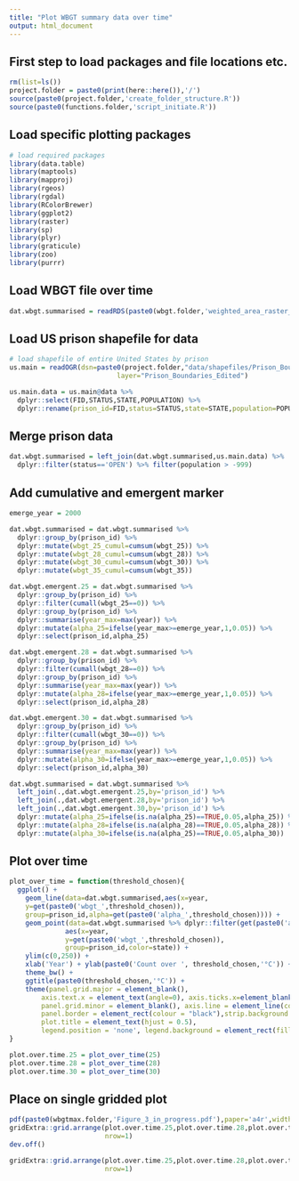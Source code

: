```yaml
---
title: "Plot WBGT summary data over time"
output: html_document
---
```


## First step to load packages and file locations etc.
```r
rm(list=ls())
project.folder = paste0(print(here::here()),'/')
source(paste0(project.folder,'create_folder_structure.R'))
source(paste0(functions.folder,'script_initiate.R'))
```

## Load specific plotting packages
```r
# load required packages
library(data.table)
library(maptools)
library(mapproj)
library(rgeos)
library(rgdal)
library(RColorBrewer)
library(ggplot2)
library(raster)
library(sp)
library(plyr)
library(graticule)
library(zoo)
library(purrr)
```

## Load WBGT file over time
```r
dat.wbgt.summarised = readRDS(paste0(wbgt.folder,'weighted_area_raster_prison_wbgtmax_daily_',start_year_wbgt,'_',end_year_wbgt,'_over_time.rds'))
```

## Load US prison shapefile for data
```r
# load shapefile of entire United States by prison
us.main = readOGR(dsn=paste0(project.folder,"data/shapefiles/Prison_Boundaries/"),
                           layer="Prison_Boundaries_Edited")

us.main.data = us.main@data %>%
  dplyr::select(FID,STATUS,STATE,POPULATION) %>%
  dplyr::rename(prison_id=FID,status=STATUS,state=STATE,population=POPULATION)
```

## Merge prison data
```r
dat.wbgt.summarised = left_join(dat.wbgt.summarised,us.main.data) %>%
  dplyr::filter(status=='OPEN') %>% filter(population > -999) 
```

## Add cumulative and emergent marker
```r
emerge_year = 2000

dat.wbgt.summarised = dat.wbgt.summarised %>%
  dplyr::group_by(prison_id) %>%
  dplyr::mutate(wbgt_25_cumul=cumsum(wbgt_25)) %>%
  dplyr::mutate(wbgt_28_cumul=cumsum(wbgt_28)) %>%
  dplyr::mutate(wbgt_30_cumul=cumsum(wbgt_30)) %>%
  dplyr::mutate(wbgt_35_cumul=cumsum(wbgt_35))

dat.wbgt.emergent.25 = dat.wbgt.summarised %>%
  dplyr::group_by(prison_id) %>%
  dplyr::filter(cumall(wbgt_25==0)) %>%
  dplyr::group_by(prison_id) %>%
  dplyr::summarise(year_max=max(year)) %>%
  dplyr::mutate(alpha_25=ifelse(year_max>=emerge_year,1,0.05)) %>%
  dplyr::select(prison_id,alpha_25)

dat.wbgt.emergent.28 = dat.wbgt.summarised %>%
  dplyr::group_by(prison_id) %>%
  dplyr::filter(cumall(wbgt_28==0)) %>%
  dplyr::group_by(prison_id) %>%
  dplyr::summarise(year_max=max(year)) %>%
  dplyr::mutate(alpha_28=ifelse(year_max>=emerge_year,1,0.05)) %>%
  dplyr::select(prison_id,alpha_28)

dat.wbgt.emergent.30 = dat.wbgt.summarised %>%
  dplyr::group_by(prison_id) %>%
  dplyr::filter(cumall(wbgt_30==0)) %>%
  dplyr::group_by(prison_id) %>%
  dplyr::summarise(year_max=max(year)) %>%
  dplyr::mutate(alpha_30=ifelse(year_max>=emerge_year,1,0.05)) %>%
  dplyr::select(prison_id,alpha_30)

dat.wbgt.summarised = dat.wbgt.summarised %>%
  left_join(.,dat.wbgt.emergent.25,by='prison_id') %>%
  left_join(.,dat.wbgt.emergent.28,by='prison_id') %>%
  left_join(.,dat.wbgt.emergent.30,by='prison_id') %>%
  dplyr::mutate(alpha_25=ifelse(is.na(alpha_25)==TRUE,0.05,alpha_25)) %>%
  dplyr::mutate(alpha_28=ifelse(is.na(alpha_28)==TRUE,0.05,alpha_28)) %>%
  dplyr::mutate(alpha_30=ifelse(is.na(alpha_25)==TRUE,0.05,alpha_30))
```

## Plot over time
```r
plot_over_time = function(threshold_chosen){
  ggplot() +
    geom_line(data=dat.wbgt.summarised,aes(x=year,
    y=get(paste0('wbgt_',threshold_chosen)),
    group=prison_id,alpha=get(paste0('alpha_',threshold_chosen)))) +
    geom_point(data=dat.wbgt.summarised %>% dplyr::filter(get(paste0('alpha_',threshold_chosen))==1&get(paste0('wbgt_',threshold_chosen))>0),
              aes(x=year,
              y=get(paste0('wbgt_',threshold_chosen)),
              group=prison_id,color=state)) +
    ylim(c(0,250)) +
    xlab('Year') + ylab(paste0('Count over ', threshold_chosen,'°C')) + 
    theme_bw() +
    ggtitle(paste0(threshold_chosen,'°C')) + 
    theme(panel.grid.major = element_blank(),
        axis.text.x = element_text(angle=0), axis.ticks.x=element_blank(),legend.text=element_text(size=20),
        panel.grid.minor = element_blank(), axis.line = element_line(colour = "black"),
        panel.border = element_rect(colour = "black"),strip.background = element_blank(),legend.justification='center',
        plot.title = element_text(hjust = 0.5),
        legend.position = 'none', legend.background = element_rect(fill="white", size=.5, linetype="dotted")) 
}

plot.over.time.25 = plot_over_time(25)
plot.over.time.28 = plot_over_time(28)
plot.over.time.30 = plot_over_time(30)
```

## Place on single gridded plot
```r
pdf(paste0(wbgtmax.folder,'Figure_3_in_progress.pdf'),paper='a4r',width=0,height=0)
gridExtra::grid.arrange(plot.over.time.25,plot.over.time.28,plot.over.time.30,
                        nrow=1)
dev.off()

gridExtra::grid.arrange(plot.over.time.25,plot.over.time.28,plot.over.time.30,
                        nrow=1)
```
